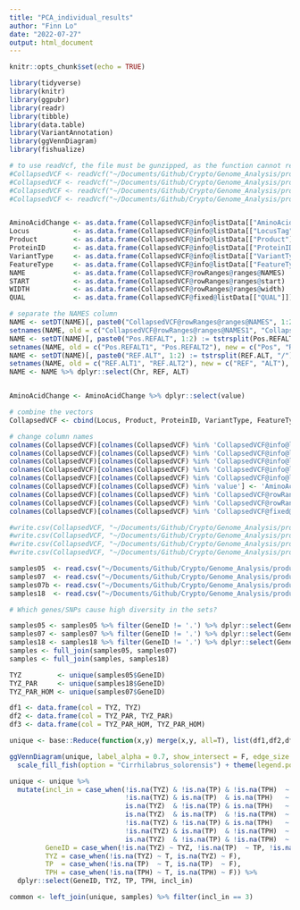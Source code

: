 ```yaml
---
title: "PCA_individual_results"
author: "Finn Lo"
date: "2022-07-27"
output: html_document
---
```

  
```r
knitr::opts_chunk$set(echo = TRUE)
```

```r
library(tidyverse)
library(knitr)
library(ggpubr)
library(readr)
library(tibble)
library(data.table)
library(VariantAnnotation)
library(ggVennDiagram)
library(fishualize)
```

``` r
# to use readVcf, the file must be gunzipped, as the function cannot read .vcf.gz files!
#CollapsedVCF <- readVcf("~/Documents/Github/Crypto/Genome_Analysis/products/vcfAnnotated/05_samples_filtered_stats2_annotated.vcf")
#CollapsedVCF <- readVcf("~/Documents/Github/Crypto/Genome_Analysis/products/vcfAnnotated/07_samples_filtered_stats2_annotated.vcf")
#CollapsedVCF <- readVcf("~/Documents/Github/Crypto/Genome_Analysis/products/vcfAnnotated/07_samples_filtered_annotated.vcf")
#CollapsedVCF <- readVcf("~/Documents/Github/Crypto/Genome_Analysis/products/vcfAnnotated/18_samples_filtered_stats2_annotated.vcf")


AminoAcidChange <- as.data.frame(CollapsedVCF@info@listData[["AminoAcidChange"]])
Locus           <- as.data.frame(CollapsedVCF@info@listData[["LocusTag"]]@unlistData)
Product         <- as.data.frame(CollapsedVCF@info@listData[["Product"]]@unlistData)
ProteinID       <- as.data.frame(CollapsedVCF@info@listData[["ProteinID"]]@unlistData)
VariantType     <- as.data.frame(CollapsedVCF@info@listData[["VariantType"]]@unlistData)
FeatureType     <- as.data.frame(CollapsedVCF@info@listData[["FeatureType"]]@unlistData)
NAME            <- as.data.frame(CollapsedVCF@rowRanges@ranges@NAMES)
START           <- as.data.frame(CollapsedVCF@rowRanges@ranges@start)
WIDTH           <- as.data.frame(CollapsedVCF@rowRanges@ranges@width)
QUAL            <- as.data.frame(CollapsedVCF@fixed@listData[["QUAL"]])

# separate the NAMES column
NAME <- setDT(NAME)[, paste0("CollapsedVCF@rowRanges@ranges@NAMES", 1:2) := tstrsplit(CollapsedVCF@rowRanges@ranges@NAMES, ":")]
setnames(NAME, old = c("CollapsedVCF@rowRanges@ranges@NAMES1", "CollapsedVCF@rowRanges@ranges@NAMES2"), new = c("Chr", "Pos.REFALT"), skip_absent = T)
NAME <- setDT(NAME)[, paste0("Pos.REFALT", 1:2) := tstrsplit(Pos.REFALT, "_")]
setnames(NAME, old = c("Pos.REFALT1", "Pos.REFALT2"), new = c("Pos", "REF.ALT"), skip_absent = T)
NAME <- setDT(NAME)[, paste0("REF.ALT", 1:2) := tstrsplit(REF.ALT, "/")]
setnames(NAME, old = c("REF.ALT1", "REF.ALT2"), new = c("REF", "ALT"), skip_absent = T)
NAME <- NAME %>% dplyr::select(Chr, REF, ALT)


AminoAcidChange <- AminoAcidChange %>% dplyr::select(value)

# combine the vectors
CollapsedVCF <- cbind(Locus, Product, ProteinID, VariantType, FeatureType, NAME, AminoAcidChange, START, WIDTH, QUAL)

# change column names
colnames(CollapsedVCF)[colnames(CollapsedVCF) %in% 'CollapsedVCF@info@listData[["LocusTag"]]@unlistData'] <- 'GeneID'
colnames(CollapsedVCF)[colnames(CollapsedVCF) %in% 'CollapsedVCF@info@listData[["ProteinID"]]@unlistData'] <- 'ProteinID'
colnames(CollapsedVCF)[colnames(CollapsedVCF) %in% 'CollapsedVCF@info@listData[["VariantType"]]@unlistData'] <- 'VariantType'
colnames(CollapsedVCF)[colnames(CollapsedVCF) %in% 'CollapsedVCF@info@listData[["FeatureType"]]@unlistData'] <- 'FeatureType'
colnames(CollapsedVCF)[colnames(CollapsedVCF) %in% 'CollapsedVCF@info@listData[["Product"]]@unlistData'] <- 'Product'
colnames(CollapsedVCF)[colnames(CollapsedVCF) %in% 'value'] <- 'AminoAcidChange'
colnames(CollapsedVCF)[colnames(CollapsedVCF) %in% 'CollapsedVCF@rowRanges@ranges@start'] <- 'START'
colnames(CollapsedVCF)[colnames(CollapsedVCF) %in% 'CollapsedVCF@rowRanges@ranges@width'] <- 'WIDTH'
colnames(CollapsedVCF)[colnames(CollapsedVCF) %in% 'CollapsedVCF@fixed@listData[["QUAL"]]'] <- 'QUAL'

#write.csv(CollapsedVCF, "~/Documents/Github/Crypto/Genome_Analysis/products/csv/05_samples_stats2.csv")
#write.csv(CollapsedVCF, "~/Documents/Github/Crypto/Genome_Analysis/products/csv/07_samples_stats2.csv")
#write.csv(CollapsedVCF, "~/Documents/Github/Crypto/Genome_Analysis/products/csv/07_samples.csv")
#write.csv(CollapsedVCF, "~/Documents/Github/Crypto/Genome_Analysis/products/csv/18_samples_stats2.csv")

```

################################################################################
################################################################################
################################################################################

``` r
samples05  <- read.csv("~/Documents/Github/Crypto/Genome_Analysis/products/csv/05_samples_stats2.csv")
samples07  <- read.csv("~/Documents/Github/Crypto/Genome_Analysis/products/csv/07_samples_stats2.csv")
samples07b <- read.csv("~/Documents/Github/Crypto/Genome_Analysis/products/csv/07_samples.csv")
samples18  <- read.csv("~/Documents/Github/Crypto/Genome_Analysis/products/csv/18_samples_stats2.csv")

# Which genes/SNPs cause high diversity in the sets?

samples05 <- samples05 %>% filter(GeneID != '.') %>% dplyr::select(GeneID, Chr, Product) %>% distinct()
samples07 <- samples07 %>% filter(GeneID != '.') %>% dplyr::select(GeneID, Chr, Product) %>% distinct()
samples18 <- samples18 %>% filter(GeneID != '.') %>% dplyr::select(GeneID, Chr, Product) %>% distinct()
samples <- full_join(samples05, samples07)
samples <- full_join(samples, samples18)

TYZ         <- unique(samples05$GeneID)
TYZ_PAR     <- unique(samples18$GeneID)
TYZ_PAR_HOM <- unique(samples07$GeneID)

df1 <- data.frame(col = TYZ, TYZ)
df2 <- data.frame(col = TYZ_PAR, TYZ_PAR)
df3 <- data.frame(col = TYZ_PAR_HOM, TYZ_PAR_HOM)

unique <- base::Reduce(function(x,y) merge(x,y, all=T), list(df1,df2,df3)) [,-1]

ggVennDiagram(unique, label_alpha = 0.7, show_intersect = F, edge_size = 0, label = "count") +
  scale_fill_fish(option = "Cirrhilabrus_solorensis") + theme(legend.position = "none")

unique <- unique %>%
  mutate(incl_in = case_when(!is.na(TYZ) & !is.na(TP) & !is.na(TPH)  ~ 3,
                             !is.na(TYZ) & is.na(TP)  & is.na(TPH)   ~ 1,
                             is.na(TYZ)  & !is.na(TP) & is.na(TPH)   ~ 1,
                             is.na(TYZ)  & is.na(TP)  & !is.na(TPH)  ~ 1,
                             !is.na(TYZ) & !is.na(TP) & is.na(TPH)   ~ 2,
                             !is.na(TYZ) & is.na(TP)  & !is.na(TPH)  ~ 2,
                             is.na(TYZ)  & !is.na(TP) & !is.na(TPH)  ~ 2),
         GeneID = case_when(!is.na(TYZ) ~ TYZ, !is.na(TP)  ~ TP, !is.na(TPH) ~ TPH),
         TYZ = case_when(!is.na(TYZ) ~ T, is.na(TYZ) ~ F),
         TP  = case_when(!is.na(TP)  ~ T, is.na(TP)  ~ F),
         TPH = case_when(!is.na(TPH) ~ T, is.na(TPH) ~ F)) %>% 
  dplyr::select(GeneID, TYZ, TP, TPH, incl_in)

common <- left_join(unique, samples) %>% filter(incl_in == 3)
```